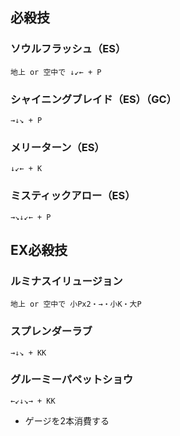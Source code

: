 ## 必殺技

### ソウルフラッシュ（ES）

```
地上 or 空中で ↓↙← + P
```

### シャイニングブレイド（ES）（GC）

```
→↓↘ + P
```

### メリーターン（ES）

```
↓↙← + K
```

### ミスティックアロー（ES）

```
→↘↓↙← + P
```

## EX必殺技

### ルミナスイリュージョン

```
地上 or 空中で 小Px2・→・小K・大P
```

### スプレンダーラブ

```
→↓↘ + KK
```

### グルーミーパペットショウ

```
←↙↓↘→ + KK
```

- ゲージを2本消費する
